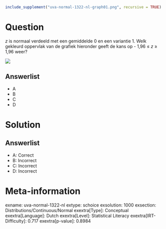 ```r
include_supplement("uva-normal-1322-nl-graph01.png", recursive = TRUE)
```

Question
========

*z* is normaal verdeeld met een gemiddelde 0 en een variantie 1. Welk
gekleurd oppervlak van de grafiek hieronder geeft de kans op - 1,96 ≤ *z* ≥ 1,96 weer?

![](uva-normal-1322-nl-graph01.png)

Answerlist
----------

* A
* B
* C
* D

Solution
========

Answerlist
----------

* A: Correct
* B: Incorrect
* C: Incorrect
* D: Incorrect

Meta-information
================
exname: uva-normal-1322-nl
extype: schoice
exsolution: 1000
exsection: Distributions/Continuous/Normal
exextra[Type]: Conceptual
exextra[Language]: Dutch
exextra[Level]: Statistical Literacy
exextra[IRT-Difficulty]: 0.717
exextra[p-value]: 0.8984
